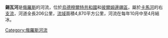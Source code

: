 '''錫瓦河'''是[[俄羅斯|俄羅斯]]的河流，位於[[烏德穆爾特共和國|烏德穆爾特共和國]]和[[彼爾姆邊疆區|彼爾姆邊疆區]]，屬於[[卡馬河|卡馬河]]的右[[支流|支流]]，河道全長206公里，[[流域|流域]]面積4,870平方公里，河流在每年10月中至4月結冰。

[[Category:俄羅斯河流|Category:俄羅斯河流]]

{{俄羅斯地理小作品}}